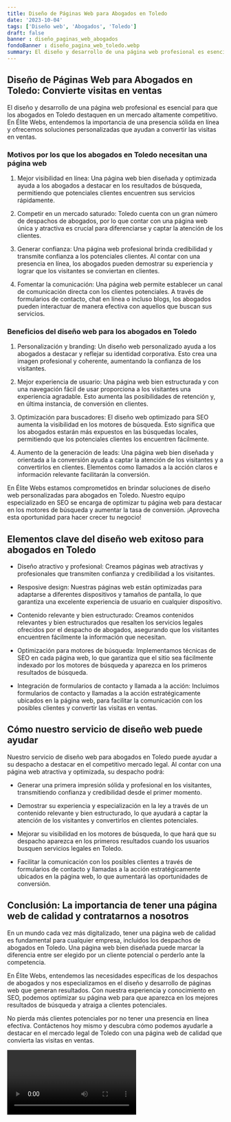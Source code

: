 ```yaml
---
title: Diseño de Páginas Web para Abogados en Toledo
date: '2023-10-04'
tags: ['Diseño web', 'Abogados', 'Toledo']
draft: false
banner : diseño_paginas_web_abogados
fondoBanner : diseño_pagina_web_toledo.webp
summary: El diseño y desarrollo de una página web profesional es esencial para que los abogados en Toledo destaquen en un mercado altamente competitivo. En Élite Webs, entendemos la importancia de una presencia sólida en línea y ofrecemos soluciones personalizadas que ayudan a convertir las visitas en ventas.
---
```


## Diseño de Páginas Web para Abogados en Toledo: Convierte visitas en ventas

El diseño y desarrollo de una página web profesional es esencial para que los abogados en Toledo destaquen en un mercado altamente competitivo. En Élite Webs, entendemos la importancia de una presencia sólida en línea y ofrecemos soluciones personalizadas que ayudan a convertir las visitas en ventas.

### Motivos por los que los abogados en Toledo necesitan una página web

1. Mejor visibilidad en línea: Una página web bien diseñada y optimizada ayuda a los abogados a destacar en los resultados de búsqueda, permitiendo que potenciales clientes encuentren sus servicios rápidamente.

2. Competir en un mercado saturado: Toledo cuenta con un gran número de despachos de abogados, por lo que contar con una página web única y atractiva es crucial para diferenciarse y captar la atención de los clientes.

3. Generar confianza: Una página web profesional brinda credibilidad y transmite confianza a los potenciales clientes. Al contar con una presencia en línea, los abogados pueden demostrar su experiencia y lograr que los visitantes se conviertan en clientes.

4. Fomentar la comunicación: Una página web permite establecer un canal de comunicación directa con los clientes potenciales. A través de formularios de contacto, chat en línea o incluso blogs, los abogados pueden interactuar de manera efectiva con aquellos que buscan sus servicios.

### Beneficios del diseño web para los abogados en Toledo

1. Personalización y branding: Un diseño web personalizado ayuda a los abogados a destacar y reflejar su identidad corporativa. Esto crea una imagen profesional y coherente, aumentando la confianza de los visitantes.

2. Mejor experiencia de usuario: Una página web bien estructurada y con una navegación fácil de usar proporciona a los visitantes una experiencia agradable. Esto aumenta las posibilidades de retención y, en última instancia, de conversión en clientes.

3. Optimización para buscadores: El diseño web optimizado para SEO aumenta la visibilidad en los motores de búsqueda. Esto significa que los abogados estarán más expuestos en las búsquedas locales, permitiendo que los potenciales clientes los encuentren fácilmente.

4. Aumento de la generación de leads: Una página web bien diseñada y orientada a la conversión ayuda a captar la atención de los visitantes y a convertirlos en clientes. Elementos como llamados a la acción claros e información relevante facilitarán la conversión.

En Élite Webs estamos comprometidos en brindar soluciones de diseño web personalizadas para abogados en Toledo. Nuestro equipo especializado en SEO se encarga de optimizar tu página web para destacar en los motores de búsqueda y aumentar la tasa de conversión. ¡Aprovecha esta oportunidad para hacer crecer tu negocio!

<GifSeo />

<Cta />

## Elementos clave del diseño web exitoso para abogados en Toledo

- Diseño atractivo y profesional: Creamos páginas web atractivas y profesionales que transmiten confianza y credibilidad a los visitantes.

- Resposive design: Nuestras páginas web están optimizadas para adaptarse a diferentes dispositivos y tamaños de pantalla, lo que garantiza una excelente experiencia de usuario en cualquier dispositivo.

- Contenido relevante y bien estructurado: Creamos contenidos relevantes y bien estructurados que resalten los servicios legales ofrecidos por el despacho de abogados, asegurando que los visitantes encuentren fácilmente la información que necesitan.

- Optimización para motores de búsqueda: Implementamos técnicas de SEO en cada página web, lo que garantiza que el sitio sea fácilmente indexado por los motores de búsqueda y aparezca en los primeros resultados de búsqueda.

- Integración de formularios de contacto y llamada a la acción: Incluimos formularios de contacto y llamadas a la acción estratégicamente ubicados en la página web, para facilitar la comunicación con los posibles clientes y convertir las visitas en ventas.

## Cómo nuestro servicio de diseño web puede ayudar

Nuestro servicio de diseño web para abogados en Toledo puede ayudar a su despacho a destacar en el competitivo mercado legal. Al contar con una página web atractiva y optimizada, su despacho podrá:

- Generar una primera impresión sólida y profesional en los visitantes, transmitiendo confianza y credibilidad desde el primer momento.

- Demostrar su experiencia y especialización en la ley a través de un contenido relevante y bien estructurado, lo que ayudará a captar la atención de los visitantes y convertirlos en clientes potenciales.

- Mejorar su visibilidad en los motores de búsqueda, lo que hará que su despacho aparezca en los primeros resultados cuando los usuarios busquen servicios legales en Toledo.

- Facilitar la comunicación con los posibles clientes a través de formularios de contacto y llamadas a la acción estratégicamente ubicados en la página web, lo que aumentará las oportunidades de conversión.

## Conclusión: La importancia de tener una página web de calidad y contratarnos a nosotros

En un mundo cada vez más digitalizado, tener una página web de calidad es fundamental para cualquier empresa, incluidos los despachos de abogados en Toledo. Una página web bien diseñada puede marcar la diferencia entre ser elegido por un cliente potencial o perderlo ante la competencia.

En Élite Webs, entendemos las necesidades específicas de los despachos de abogados y nos especializamos en el diseño y desarrollo de páginas web que generan resultados. Con nuestra experiencia y conocimiento en SEO, podemos optimizar su página web para que aparezca en los mejores resultados de búsqueda y atraiga a clientes potenciales.

No pierda más clientes potenciales por no tener una presencia en línea efectiva. Contáctenos hoy mismo y descubra cómo podemos ayudarle a destacar en el mercado legal de Toledo con una página web de calidad que convierta las visitas en ventas.

<Video />

<CtaBot job='Abogados' city='Toledo'/>

<Gmaps query='Toledo+españa+maps' />